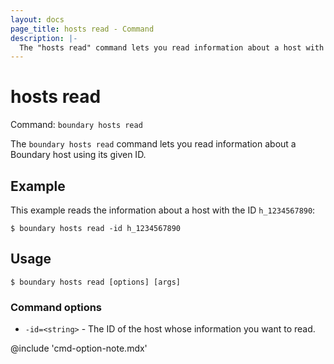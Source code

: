 ```yaml
---
layout: docs
page_title: hosts read - Command
description: |-
  The "hosts read" command lets you read information about a host with a given ID.
---
```


# hosts read

Command: `boundary hosts read`

The `boundary hosts read` command lets you read information about a Boundary host using its given ID.

## Example

This example reads the information about a host with the ID `h_1234567890`:

```shell-session
$ boundary hosts read -id h_1234567890
```

## Usage

<CodeBlockConfig hideClipboard>

```shell-session
$ boundary hosts read [options] [args]
```

</CodeBlockConfig>

### Command options

- `-id=<string>` - The ID of the host whose information you want to read.

@include 'cmd-option-note.mdx'